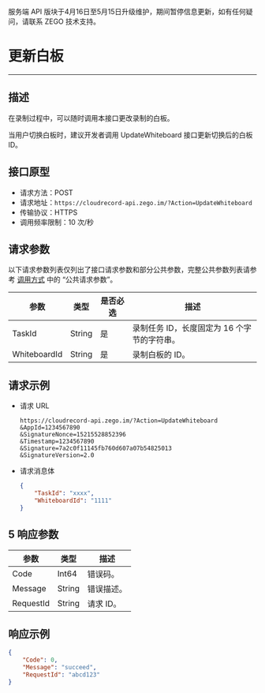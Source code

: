 <Warning title="警告">服务端 API 版块于4月16日至5月15日升级维护，期间暂停信息更新，如有任何疑问，请联系 ZEGO 技术支持。</Warning>

# 更新白板

---

## 描述

在录制过程中，可以随时调用本接口更改录制的白板。

当用户切换白板时，建议开发者调用 UpdateWhiteboard 接口更新切换后的白板 ID。

## 接口原型

- 请求方法：POST
- 请求地址：`https://cloudrecord-api.zego.im/?Action=UpdateWhiteboard`
- 传输协议：HTTPS
- 调用频率限制：10 次/秒

## 请求参数

以下请求参数列表仅列出了接口请求参数和部分公共参数，完整公共参数列表请参考 [调用方式](./Making%20API%20Requests.mdx#公共请求参数) 中的 “公共请求参数”。

| 参数 | 类型 | 是否必选 | 描述 |
|------|------|----------|------|
| TaskId | String | 是 | 录制任务 ID，长度固定为 16 个字节的字符串。 |
| WhiteboardId | String | 是 | 录制白板的 ID。 |

## 请求示例

- 请求 URL  
    ```
    https://cloudrecord-api.zego.im/?Action=UpdateWhiteboard
    &AppId=1234567890
    &SignatureNonce=15215528852396
    &Timestamp=1234567890
    &Signature=7a2c0f11145fb760d607a07b54825013
    &SignatureVersion=2.0
    ```
- 请求消息体  
    ```json
    {
        "TaskId": "xxxx",
        "WhiteboardId": "1111"
    }
    ```

## 5 响应参数

| 参数 | 类型 | 描述 |
|------|------|------|
| Code | Int64 | 错误码。 |
| Message | String | 错误描述。 |
| RequestId | String | 请求 ID。 |

## 响应示例

```json
{
    "Code": 0,
    "Message": "succeed",
    "RequestId": "abcd123"
}
```
